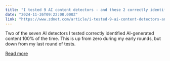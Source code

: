 ```yaml
---
title: "I tested 9 AI content detectors - and these 2 correctly identified AI text every time"
date: "2024-11-26T09:22:00.000Z"
link: "https://www.zdnet.com/article/i-tested-9-ai-content-detectors-and-these-2-correctly-identified-ai-text-every-time/"
---
```


Two of the seven AI detectors I tested correctly identified AI-generated content 100% of the time. This is up from zero during my early rounds, but down from my last round of tests.

[Read more](https://www.zdnet.com/article/i-tested-9-ai-content-detectors-and-these-2-correctly-identified-ai-text-every-time/)
